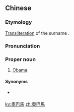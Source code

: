 {{also|奥巴马}}
==Chinese==
{{zh-forms|s=奥巴马|gloss=-}}

===Etymology===
[[transliteration|Transliteration]] of the {{etyl|en|zh}} surname {{l|en|Obama}}.

===Pronunciation===
{{zh-pron
|m=Àobāmǎ
|c=ou3 baa1 maa5
|cat=pn
}}

===Proper noun===
{{zh-proper noun}}

# [[Obama]]
#: {{zh-x|美國 終於 產生 了 歷史 上 第 一 位 黑人 總統 ^巴拉克·^奧巴馬，這 對於 美國 的 民主 政治 具有 劃時代 的 意義。|The historic election of the US’s first black president, Barack '''Obama''', marked an epoch in the history of American democracy.|ref='''2008:''' {{lang|zh|周琪}} (Zhou Qi), [http://www.caijing.com.cn/2008-11-05/110026150.html {{lang|zh|【美国大选观察】奥巴马为什么大胜？}}] ([Observations on the American Elections] Why did Obama have a great victory?)}}

====Synonyms====
* {{qualifier|Taiwan}} {{zh-l|歐巴馬}}

{{zh-cat|English surnames}}

[[ky:奧巴馬]]
[[zh:奧巴馬]]